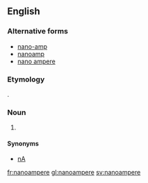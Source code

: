 ==English==

===Alternative forms===
*[[nano-amp]]
*[[nanoamp]]
*[[nano ampere]]

===Etymology===
{{prefix|nano|ampere}}.

===Noun===
{{en-noun}}

# {{SI-unit|nano|ampere|electrical current}}

====Synonyms====
*[[nA]]

[[fr:nanoampere]]
[[gl:nanoampere]]
[[sv:nanoampere]]